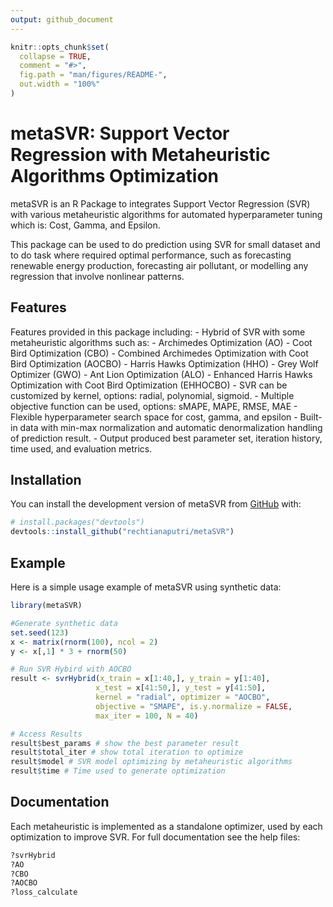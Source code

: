 ```yaml
---
output: github_document
---
```


<!-- README.md is generated from README.Rmd. Please edit that file -->

```r
knitr::opts_chunk$set(
  collapse = TRUE,
  comment = "#>",
  fig.path = "man/figures/README-",
  out.width = "100%"
)
```

# metaSVR: Support Vector Regression with Metaheuristic Algorithms Optimization

<!-- badges: start -->
<!-- badges: end -->

metaSVR is an R Package to integrates Support Vector Regression (SVR) with various metaheuristic algorithms for automated hyperparameter tuning which is: Cost, Gamma, and Epsilon.

This package can be used to do prediction using SVR for small dataset and to do task where required optimal performance, such as forecasting renewable energy production, forecasting air pollutant, or modelling any regression that involve nonlinear patterns.    

## Features

Features provided in this package including:
- Hybrid of SVR with some metaheuristic algorithms such as:
  - Archimedes Optimization (AO)
  - Coot Bird Optimization (CBO)
  - Combined Archimedes Optimization with Coot Bird Optimization (AOCBO)
  - Harris Hawks Optimization (HHO)
  - Grey Wolf Optimizer (GWO)
  - Ant Lion Optimization (ALO)
  - Enhanced Harris Hawks Optimization with Coot Bird Optimization (EHHOCBO)
- SVR can be customized by kernel, options: radial, polynomial, sigmoid.
- Multiple objective function can be used, options: sMAPE, MAPE, RMSE, MAE
- Flexible hyperparameter search space for cost, gamma, and epsilon
- Built-in data with min-max normalization and automatic denormalization handling of prediction result.
- Output produced best parameter set, iteration history, time used, and evaluation metrics. 

## Installation

You can install the development version of metaSVR from [GitHub](https://github.com/) with:

``` r
# install.packages("devtools")
devtools::install_github("rechtianaputri/metaSVR")
```

## Example

Here is a simple usage example of metaSVR using synthetic data:

```r
library(metaSVR)

#Generate synthetic data
set.seed(123)
x <- matrix(rnorm(100), ncol = 2)
y <- x[,1] * 3 + rnorm(50)

# Run SVR Hybird with AOCBO
result <- svrHybrid(x_train = x[1:40,], y_train = y[1:40],
                   x_test = x[41:50,], y_test = y[41:50],
                   kernel = "radial", optimizer = "AOCBO",
                   objective = "SMAPE", is.y.normalize = FALSE,
                   max_iter = 100, N = 40)

# Access Results
result$best_params # show the best parameter result
result$total_iter # show total iteration to optimize
result$model # SVR model optimizing by metaheuristic algorithms
result$time # Time used to generate optimization
```

## Documentation

Each metaheuristic is implemented as a standalone optimizer, used by each optimization to improve SVR. For full documentation see the help files:
```r
?svrHybrid
?AO
?CBO
?AOCBO
?loss_calculate
```

